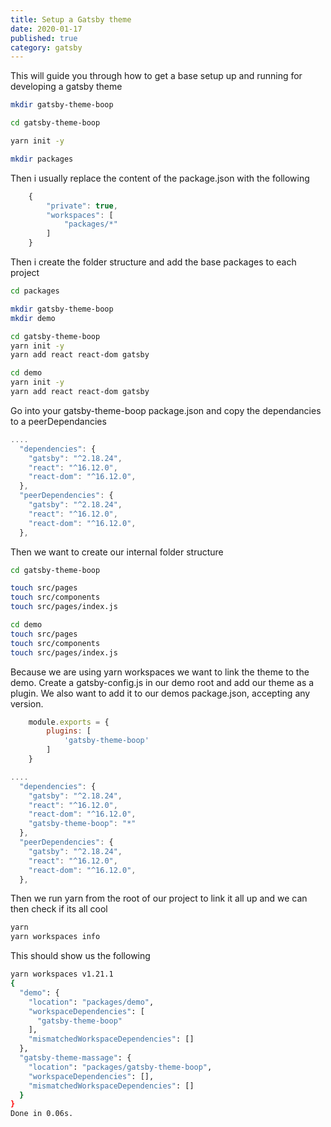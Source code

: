 ```yaml
---
title: Setup a Gatsby theme
date: 2020-01-17
published: true
category: gatsby
---
```


<Text>This will guide you through how to get a base setup up and running for developing a gatsby theme </Text>

```bash
mkdir gatsby-theme-boop

cd gatsby-theme-boop

yarn init -y

mkdir packages
```
<Text>Then i usually replace the content of the package.json with the following </Text>

```js
    {
        "private": true,
        "workspaces": [
            "packages/*"
        ]
    }
```
<Text>Then i create the folder structure and add the base packages to each project </Text>

```bash
cd packages

mkdir gatsby-theme-boop
mkdir demo

cd gatsby-theme-boop
yarn init -y
yarn add react react-dom gatsby

cd demo
yarn init -y
yarn add react react-dom gatsby
```

<Text>Go into your gatsby-theme-boop package.json and copy the dependancies to a peerDependancies </Text>

```js
....
  "dependencies": {
    "gatsby": "^2.18.24",
    "react": "^16.12.0",
    "react-dom": "^16.12.0",
  },
  "peerDependencies": {
    "gatsby": "^2.18.24",
    "react": "^16.12.0",
    "react-dom": "^16.12.0",
  },
```
<Text>Then we want to create our internal folder structure</Text>

```bash
cd gatsby-theme-boop

touch src/pages
touch src/components
touch src/pages/index.js

cd demo
touch src/pages
touch src/components
touch src/pages/index.js
```

<Text>Because we are using yarn workspaces we want to link the theme to the demo. Create a gatsby-config.js in our demo root and add our theme as a plugin.
    We also want to add it to our demos package.json, accepting any version.
</Text>

```js
    module.exports = {
        plugins: [
            'gatsby-theme-boop'
        ]
    }
```

```js
....
  "dependencies": {
    "gatsby": "^2.18.24",
    "react": "^16.12.0",
    "react-dom": "^16.12.0",
    "gatsby-theme-boop": "*"
  },
  "peerDependencies": {
    "gatsby": "^2.18.24",
    "react": "^16.12.0",
    "react-dom": "^16.12.0",
  },
```
<Text>Then we run yarn from the root of our project to link it all up and we can then check if its all cool</Text>

```bash
yarn
yarn workspaces info
```
<Text>This should show us the following</Text>

```bash
yarn workspaces v1.21.1
{
  "demo": {
    "location": "packages/demo",
    "workspaceDependencies": [
      "gatsby-theme-boop"
    ],
    "mismatchedWorkspaceDependencies": []
  },
  "gatsby-theme-massage": {
    "location": "packages/gatsby-theme-boop",
    "workspaceDependencies": [],
    "mismatchedWorkspaceDependencies": []
  }
}
Done in 0.06s.
```
